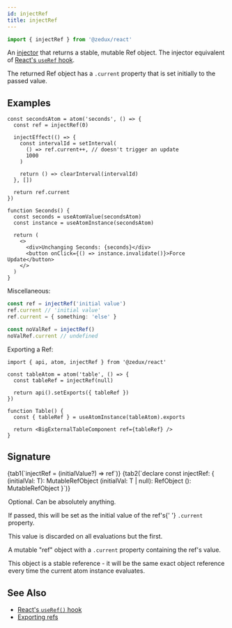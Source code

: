 ```yaml
---
id: injectRef
title: injectRef
---
```



```ts
import { injectRef } from '@zedux/react'
```

An [injector](../glossary#injector) that returns a stable, mutable Ref object. The injector equivalent of [React's `useRef` hook](https://reactjs.org/docs/hooks-reference.html#useref).

The returned Ref object has a `.current` property that is set initially to the passed value.

## Examples

```tsx live ecosystemId=injectRef/example resultVar=Seconds
const secondsAtom = atom('seconds', () => {
  const ref = injectRef(0)

  injectEffect(() => {
    const intervalId = setInterval(
      () => ref.current++, // doesn't trigger an update
      1000
    )

    return () => clearInterval(intervalId)
  }, [])

  return ref.current
})

function Seconds() {
  const seconds = useAtomValue(secondsAtom)
  const instance = useAtomInstance(secondsAtom)

  return (
    <>
      <div>Unchanging Seconds: {seconds}</div>
      <button onClick={() => instance.invalidate()}>Force Update</button>
    </>
  )
}
```

Miscellaneous:

```ts
const ref = injectRef('initial value')
ref.current // 'initial value'
ref.current = { something: 'else' }

const noValRef = injectRef()
noValRef.current // undefined
```

Exporting a Ref:

```tsx
import { api, atom, injectRef } from '@zedux/react'

const tableAtom = atom('table', () => {
  const tableRef = injectRef(null)

  return api().setExports({ tableRef })
})

function Table() {
  const { tableRef } = useAtomInstance(tableAtom).exports

  return <BigExternalTableComponent ref={tableRef} />
}
```

## Signature

<Tabs>
  {tab1(`injectRef = (initialValue?) => ref`)}
  {tab2(`declare const injectRef: {
  <T>(initialVal: T): MutableRefObject<T>
  <T>(initialVal: T | null): RefObject<T>
  <T = undefined>(): MutableRefObject<T | undefined>
}`)}
</Tabs>

<Legend>
  <Item name="initialValue">
    <p>Optional. Can be absolutely anything.</p>
    <p>
      If passed, this will be set as the initial value of the ref's{' '}
      <code>.current</code> property.
    </p>
    <p>This value is discarded on all evaluations but the first.</p>
  </Item>
  <Item name="Returns">
    <p>
      A mutable "ref" object with a <code>.current</code> property containing
      the ref's value.
    </p>
    <p>
      This object is a stable reference - it will be the same exact object
      reference every time the current atom instance evaluates.
    </p>
  </Item>
</Legend>

## See Also

- [React's `useRef()` hook](https://reactjs.org/docs/hooks-reference.html#useref)
- [Exporting refs](../../walkthrough/atom-apis#exporting-refs)
